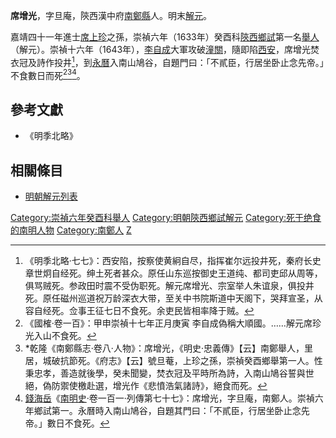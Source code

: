 '''席增光'''，字旦庵，陝西漢中府[[南鄭縣|南鄭縣]]人。明末[[解元|解元]]。

嘉靖四十一年進士[[席上珍_(嘉靖壬戌進士)|席上珍]]之孫，崇禎六年（1633年）癸酉科[[陝西|陝西]][[鄉試|鄉試]]第一名[[舉人|舉人]]（解元）。崇禎十六年（1643年），[[李自成|李自成]]大軍攻破[[潼關|潼關]]，隨即陷[[西安|西安]]，席增光焚衣冠及詩作投井<ref>《明季北略·七七》：西安陷，按察使黄絅自尽，指挥崔尔远投井死，秦府长史章世炯自经死。绅土死者甚众。原任山东巡按御史王道纯、都司吏邱从周等，俱骂贼死。参政田时震不受伪职死。解元席增光、宗室举人朱谊泉，俱投井死。原任磁州巡道祝万龄深衣大带，至关中书院斯道中天阁下，哭拜宣圣，从容自经死。佥事王征七日不食死。余吏民皆相率降于贼。</ref>，到[[永曆_(南明)|永曆]]入南山鳩谷，自題門曰：「不貳臣，行居坐卧止念先帝。」不食數日而死<ref>《國榷·卷一百》：甲申崇禎十七年正月庚寅 李自成偽稱大順國。……解元席珍光入山不食死。</ref><ref>*乾隆《南鄭縣志·卷八·人物》：席增光，《明史·忠義傳》【云】南鄭舉人，里居，城破抗節死。《府志》【云】號旦菴，上珍之孫，崇禎癸酉鄉舉第一人。性秉忠孝，善造就後學，癸未聞變，焚衣冠及平時所為詩，入南山鳩谷誓與世絕，偽防禦使檄赴選，增光作《悲憤浩氣諸詩》，絕食而死。</ref><ref>[[錢海岳|錢海岳]]《[[南明史_(錢海岳)|南明史]]·卷一百一·列傳第七十七》：席增光，字旦庵，南鄭人。崇禎六年鄉試第一。永曆時入南山鳩谷，自題其門曰：「不貳臣，行居坐卧止念先帝。」數日不食死。</ref>。

==參考文獻==
{{reflist}}
*《明季北略》

==相關條目==
*[[明朝解元列表|明朝解元列表]]

{{DEFAULTSORT:Xi席}}
[[Category:崇禎六年癸酉科舉人|Category:崇禎六年癸酉科舉人]]
[[Category:明朝陝西鄉試解元|Category:明朝陝西鄉試解元]]
[[Category:死于绝食的南明人物|Category:死于绝食的南明人物]]
[[Category:南鄭人|Category:南鄭人]]
[[Category:席姓|Z]]